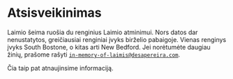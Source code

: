 
<SEO title="Atsisveikinimas" />

# Atsisveikinimas

Laimio šeima ruošia du renginius Laimio atminimui. Nors datos dar
nenustatytos, greičiausiai renginiai įvyks birželio pabaigoje. Vienas renginys
įvyks South Bostone, o kitas arti New Bedford. Jei norėtumėte daugiau žinių,
prašome rašyti <code>in-memory-of-laimis@desapereira.com</code>.

Čia taip pat atnaujinsime informaciją.

